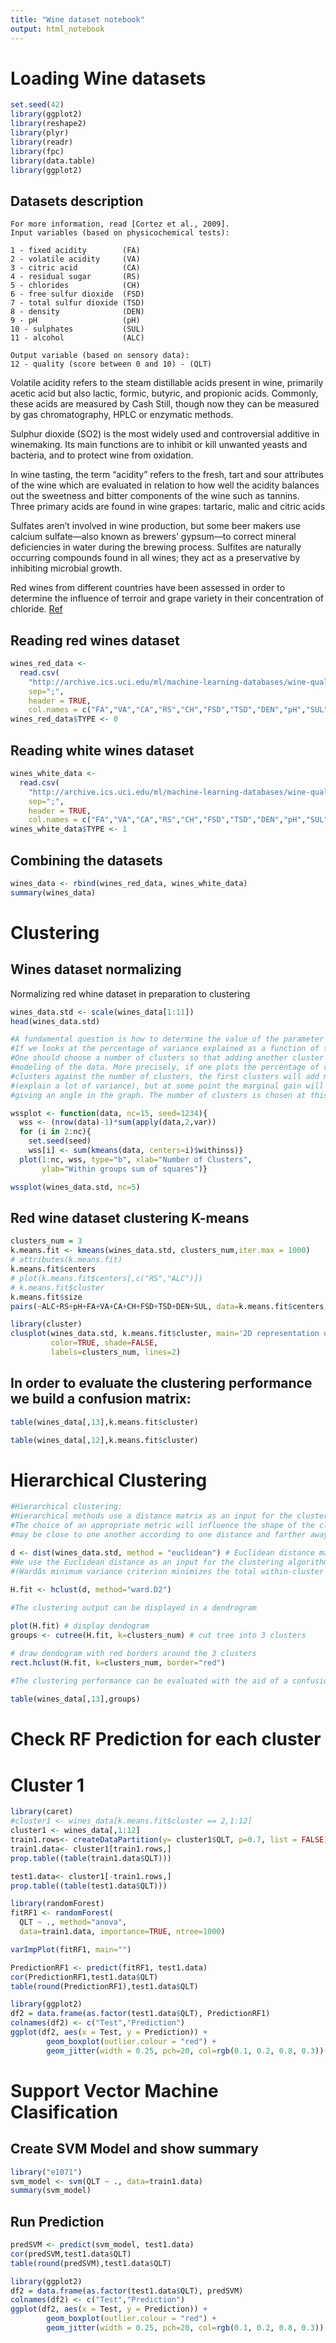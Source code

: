 ```yaml
---
title: "Wine dataset notebook"
output: html_notebook
---
```


# Loading Wine datasets

```r
set.seed(42)
library(ggplot2)
library(reshape2)
library(plyr)
library(readr)
library(fpc)
library(data.table)
library(ggplot2)
```

## Datasets description

```
For more information, read [Cortez et al., 2009]. 
Input variables (based on physicochemical tests): 

1 - fixed acidity        (FA)
2 - volatile acidity     (VA)
3 - citric acid          (CA)
4 - residual sugar       (RS)
5 - chlorides            (CH)
6 - free sulfur dioxide  (FSD)
7 - total sulfur dioxide (TSD)
8 - density              (DEN)
9 - pH                   (pH)
10 - sulphates           (SUL)
11 - alcohol             (ALC) 

Output variable (based on sensory data): 
12 - quality (score between 0 and 10) - (QLT)
```
Volatile acidity refers to the steam distillable acids present in wine, primarily acetic acid but also lactic, formic, butyric, and propionic acids. Commonly, these acids are measured by Cash Still, though now they can be measured by gas chromatography, HPLC or enzymatic methods.

Sulphur dioxide (SO2) is the most widely used and controversial additive in winemaking. Its main functions are to inhibit or kill unwanted yeasts and bacteria, and to protect wine from oxidation.

In wine tasting, the term “acidity” refers to the fresh, tart and sour attributes of the wine which are evaluated in relation to how well the acidity balances out the sweetness and bitter components of the wine such as tannins. Three primary acids are found in wine grapes: tartaric, malic and citric acids

Sulfates aren't involved in wine production, but some beer makers use calcium sulfate—also known as brewers' gypsum—to correct mineral deficiencies in water during the brewing process. Sulfites are naturally occurring compounds found in all wines; they act as a preservative by inhibiting microbial growth.

Red wines from different countries have been assessed in order to determine the influence of terroir and grape variety in their concentration of chloride. [Ref](http://www.scielo.br/scielo.php?script=sci_arttext&pid=S0101-20612015000100095)

## Reading red wines dataset

```r
wines_red_data <- 
  read.csv(
    "http://archive.ics.uci.edu/ml/machine-learning-databases/wine-quality/winequality-red.csv",
    sep=";", 
    header = TRUE, 
    col.names = c("FA","VA","CA","RS","CH","FSD","TSD","DEN","pH","SUL","ALC","QLT"))
wines_red_data$TYPE <- 0
```


## Reading white wines dataset

```r
wines_white_data <- 
  read.csv(
    "http://archive.ics.uci.edu/ml/machine-learning-databases/wine-quality/winequality-white.csv",
    sep=";", 
    header = TRUE, 
    col.names = c("FA","VA","CA","RS","CH","FSD","TSD","DEN","pH","SUL","ALC","QLT"))
wines_white_data$TYPE <- 1
```


## Combining the datasets
```r
wines_data <- rbind(wines_red_data, wines_white_data)
summary(wines_data)

```


# Clustering
## Wines dataset normalizing

Normalizing red whine dataset in preparation to clustering
```r
wines_data.std <- scale(wines_data[1:11])
head(wines_data.std)
```


```r
#A fundamental question is how to determine the value of the parameter k. 
#If we looks at the percentage of variance explained as a function of the number of clusters: 
#One should choose a number of clusters so that adding another cluster doesnât give much better 
#modeling of the data. More precisely, if one plots the percentage of variance explained by the 
#clusters against the number of clusters, the first clusters will add much information 
#(explain a lot of variance), but at some point the marginal gain will drop, 
#giving an angle in the graph. The number of clusters is chosen at this point, hence the âelbow criterionâ.

wssplot <- function(data, nc=15, seed=1234){
  wss <- (nrow(data)-1)*sum(apply(data,2,var))
  for (i in 2:nc){
    set.seed(seed)
    wss[i] <- sum(kmeans(data, centers=i)$withinss)}
  plot(1:nc, wss, type="b", xlab="Number of Clusters",
       ylab="Within groups sum of squares")}

wssplot(wines_data.std, nc=5) 
```

## Red wine dataset clustering K-means
```r
clusters_num = 3
k.means.fit <- kmeans(wines_data.std, clusters_num,iter.max = 1000)
# attributes(k.means.fit)
k.means.fit$centers
# plot(k.means.fit$centers[,c("RS","ALC")])
# k.means.fit$cluster
k.means.fit$size
pairs(~ALC+RS+pH+FA+VA+CA+CH+FSD+TSD+DEN+SUL, data=k.means.fit$centers)

```

```r
library(cluster)
clusplot(wines_data.std, k.means.fit$cluster, main='2D representation of the Cluster solution',
         color=TRUE, shade=FALSE,
         labels=clusters_num, lines=2)
```

## In order to evaluate the clustering performance we build a confusion matrix:

```r
table(wines_data[,13],k.means.fit$cluster)
```

```r
table(wines_data[,12],k.means.fit$cluster)
```

# Hierarchical Clustering

```r
#Hierarchical clustering:
#Hierarchical methods use a distance matrix as an input for the clustering algorithm. 
#The choice of an appropriate metric will influence the shape of the clusters, as some element
#may be close to one another according to one distance and farther away according to another.

d <- dist(wines_data.std, method = "euclidean") # Euclidean distance matrix.
#We use the Euclidean distance as an input for the clustering algorithm 
#(Wardâs minimum variance criterion minimizes the total within-cluster variance):
  
H.fit <- hclust(d, method="ward.D2")

#The clustering output can be displayed in a dendrogram

plot(H.fit) # display dendogram
groups <- cutree(H.fit, k=clusters_num) # cut tree into 3 clusters

# draw dendogram with red borders around the 3 clusters
rect.hclust(H.fit, k=clusters_num, border="red") 

#The clustering performance can be evaluated with the aid of a confusion matrix as follows:
  
table(wines_data[,13],groups)
```
# Check RF Prediction for each cluster

# Cluster 1

```r
library(caret)
#cluster1 <- wines_data[k.means.fit$cluster == 2,1:12]
cluster1 <- wines_data[,1:12]
train1.rows<- createDataPartition(y= cluster1$QLT, p=0.7, list = FALSE)
train1.data<- cluster1[train1.rows,]
prop.table((table(train1.data$QLT)))
```

```r
test1.data<- cluster1[-train1.rows,]
prop.table((table(test1.data$QLT)))
```
```r
library(randomForest)
fitRF1 <- randomForest(
  QLT ~ ., method="anova",
  data=train1.data, importance=TRUE, ntree=1000)
```

```r
varImpPlot(fitRF1, main="")
```
```r
PredictionRF1 <- predict(fitRF1, test1.data)
cor(PredictionRF1,test1.data$QLT)
table(round(PredictionRF1),test1.data$QLT)
```
```r
library(ggplot2)
df2 = data.frame(as.factor(test1.data$QLT), PredictionRF1)
colnames(df2) <- c("Test","Prediction")
ggplot(df2, aes(x = Test, y = Prediction)) +
        geom_boxplot(outlier.colour = "red") +
        geom_jitter(width = 0.25, pch=20, col=rgb(0.1, 0.2, 0.8, 0.3))
```

# Support Vector Machine Clasification

## Create SVM Model and show summary
```r
library("e1071")
svm_model <- svm(QLT ~ ., data=train1.data)
summary(svm_model)
```

## Run Prediction
```r
predSVM <- predict(svm_model, test1.data)
cor(predSVM,test1.data$QLT)
table(round(predSVM),test1.data$QLT)
```

```r
library(ggplot2)
df2 = data.frame(as.factor(test1.data$QLT), predSVM)
colnames(df2) <- c("Test","Prediction")
ggplot(df2, aes(x = Test, y = Prediction)) +
        geom_boxplot(outlier.colour = "red") +
        geom_jitter(width = 0.25, pch=20, col=rgb(0.1, 0.2, 0.8, 0.3))
```


